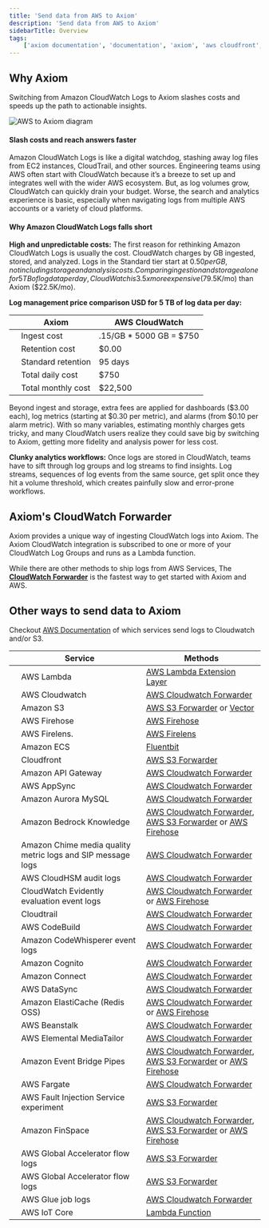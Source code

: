 ```yaml
---
title: 'Send data from AWS to Axiom'
description: 'Send data from AWS to Axiom'
sidebarTitle: Overview
tags:
    ['axiom documentation', 'documentation', 'axiom', 'aws cloudfront', 'ADOT', 'amazon s3', 'aws s3', 'aws lambda', 'aws', 'cloudwatch', 'amazon']
---
```


## Why Axiom

Switching from Amazon CloudWatch Logs to Axiom slashes
       costs and speeds up the path to actionable insights.


<Frame caption="AWS to Axiom diagram">
  <img src="/doc-assets/aws-to-axiom-diagram.png" alt="AWS to Axiom diagram" />
</Frame>

#### Slash costs and reach answers faster

Amazon CloudWatch Logs is like a digital watchdog, stashing away log files from
EC2 instances, CloudTrail, and other sources. Engineering teams using AWS often
start with CloudWatch because it’s a breeze to set up and integrates well with the
wider AWS ecosystem. But, as log volumes grow, CloudWatch can quickly drain your
budget. Worse, the search and analytics experience is basic, especially when
navigating logs from multiple AWS accounts or a variety of cloud platforms.

#### Why Amazon CloudWatch Logs falls short

**High and unpredictable costs:** The first reason for rethinking Amazon CloudWatch Logs
is usually the cost. CloudWatch charges by GB ingested, stored, and analyzed. Logs in the Standard tier start at $0.50 per GB, not including storage and analysis costs.
Comparing ingestion and storage alone for 5 TB of log data per day, CloudWatch is 3.5x
more expensive ($79.5K/mo) than Axiom ($22.5K/mo).

**Log management price comparison USD for 5 TB of log data per day:**

|     | Axiom              |  AWS CloudWatch   |
| --- | ---                | --- |
|     | Ingest cost        | .15/GB * 5000 GB = $750 | .50/GB *5000 GB = $2,500 |
|     | Retention cost     | $0.00 | .03/GB *5000 GB = $150 |
|     | Standard retention | 95 days | 30 days |
|     | Total daily cost   | $750 | $2,650 |
|     | Total monthly cost | $22,500 | $79,500 |


Beyond ingest and storage, extra fees are applied for dashboards ($3.00 each), log metrics (starting at $0.30 per metric), and alarms (from $0.10 per alarm metric). With so many
 variables, estimating monthly charges gets tricky, and many CloudWatch users realize they could save big by switching to Axiom, getting more fidelity and analysis power for less cost.

**Clunky analytics workflows:** Once logs are stored in CloudWatch, teams have to sift through log groups and log streams to find insights. Log streams, sequences of log events from the same source, get split once they hit a volume threshold, which creates painfully slow and
 error-prone workflows.



## Axiom's CloudWatch Forwarder

Axiom provides a unique way of ingesting CloudWatch logs into Axiom.
The Axiom CloudWatch integration is subscribed to one or more of your CloudWatch Log Groups and runs as a Lambda function.

While there are other methods to ship logs from AWS Services, The [**CloudWatch Forwarder**](./cloudwatch) is the fastest way to get started with Axiom and AWS.


## Other ways to send data to Axiom
Checkout [AWS Documentation](https://docs.aws.amazon.com/AmazonCloudWatch/latest/logs/AWS-logs-and-resource-policy.html) of which services send logs to Cloudwatch and/or S3.


|     |    Service            |    Methods    |
| --- | ---            | ---    |
|     | AWS Lambda                                               | [AWS Lambda Extension Layer](./aws-lambda)  |
|     | AWS Cloudwatch                                           | [AWS Cloudwatch Forwarder](./cloudwatch) |
|     | Amazon S3                                                   | [AWS S3 Forwarder](./aws-s3) or [Vector](./vector)                          |
|     | AWS Firehose                                             | [AWS Firehose](./aws-firehose)                               |
|     | AWS Firelens.                                          | [AWS Firelens](./aws-firelens)                               |
|     | Amazon ECS                                                  | [Fluentbit](./fluent-bit)                           |
|     | Cloudfront                                           | [AWS S3 Forwarder](./aws-s3)                           |
|     | Amazon API Gateway                                          | [AWS Cloudwatch Forwarder](./cloudwatch)  |
|     | AWS AppSync                                              | [AWS Cloudwatch Forwarder](./cloudwatch)  |
|     | Amazon Aurora MySQL                                         | [AWS Cloudwatch Forwarder](./cloudwatch)  |
|     | Amazon Bedrock Knowledge                                    | [AWS Cloudwatch Forwarder](./cloudwatch), [AWS S3 Forwarder](./aws-s3) or  [AWS Firehose](./aws-firehose) |
|     | Amazon Chime media quality metric logs and SIP message logs | [AWS Cloudwatch Forwarder](./cloudwatch)  |
|     | AWS CloudHSM audit logs   | [AWS Cloudwatch Forwarder](./cloudwatch)  |
|     | CloudWatch Evidently evaluation event logs   | [AWS Cloudwatch Forwarder](./cloudwatch) or [AWS Firehose](./aws-firehose)  |
|     | Cloudtrail  | [AWS Cloudwatch Forwarder](./cloudwatch) |
|     | AWS CodeBuild  | [AWS Cloudwatch Forwarder](./cloudwatch) |
|     | Amazon CodeWhisperer event logs  | [AWS Cloudwatch Forwarder](./cloudwatch) |
|     | Amazon Cognito  | [AWS Cloudwatch Forwarder](./cloudwatch) |
|     | Amazon Connect  | [AWS Cloudwatch Forwarder](./cloudwatch) |
|     | AWS DataSync  | [AWS Cloudwatch Forwarder](./cloudwatch) |
|     | Amazon ElastiCache (Redis OSS)  | [AWS Cloudwatch Forwarder](./cloudwatch) or [AWS Firehose](./aws-firehose) |
|     | AWS Beanstalk  | [AWS Cloudwatch Forwarder](./cloudwatch) |
|     | AWS Elemental MediaTailor  | [AWS Cloudwatch Forwarder](./cloudwatch) |
|     | Amazon Event Bridge Pipes                        | [AWS Cloudwatch Forwarder](./cloudwatch), [AWS S3 Forwarder](./aws-s3) or  [AWS Firehose](./aws-firehose) |
|     | AWS Fargate  | [AWS Cloudwatch Forwarder](./cloudwatch) |
|     | AWS Fault Injection Service experiment                                                  | [AWS S3 Forwarder](./aws-s3)                           |
|     | Amazon FinSpace                  | [AWS Cloudwatch Forwarder](./cloudwatch), [AWS S3 Forwarder](./aws-s3) or  [AWS Firehose](./aws-firehose) |
|     | AWS Global Accelerator flow logs                                                  | [AWS S3 Forwarder](./aws-s3)                           |
|     | AWS Global Accelerator flow logs                                                  | [AWS S3 Forwarder](./aws-s3)                           |
|     | AWS Glue job logs  | [AWS Cloudwatch Forwarder](./cloudwatch) |
|     | AWS IoT Core | [Lambda Function](aws-iot-rules) |
